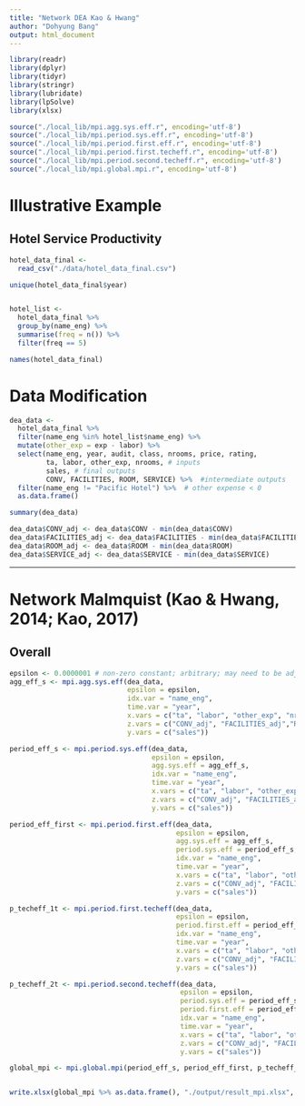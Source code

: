 ---
title: "Network DEA Kao & Hwang"
author: "Dohyung Bang"
output: html_document
---

```{r, include = FALSE}
library(readr)
library(dplyr)                
library(tidyr)
library(stringr)
library(lubridate)
library(lpSolve)
library(xlsx)

source("./local_lib/mpi.agg.sys.eff.r", encoding='utf-8')
source("./local_lib/mpi.period.sys.eff.r", encoding='utf-8')
source("./local_lib/mpi.period.first.eff.r", encoding='utf-8')
source("./local_lib/mpi.period.first.techeff.r", encoding='utf-8')
source("./local_lib/mpi.period.second.techeff.r", encoding='utf-8')
source("./local_lib/mpi.global.mpi.r", encoding='utf-8')
```


# Illustrative Example 
## Hotel Service Productivity

```{r}
hotel_data_final <- 
  read_csv("./data/hotel_data_final.csv")

unique(hotel_data_final$year)


hotel_list <- 
  hotel_data_final %>% 
  group_by(name_eng) %>% 
  summarise(freq = n()) %>% 
  filter(freq == 5)

names(hotel_data_final)
```

# Data Modification

```{r}
dea_data <- 
  hotel_data_final %>%
  filter(name_eng %in% hotel_list$name_eng) %>% 
  mutate(other_exp = exp - labor) %>% 
  select(name_eng, year, audit, class, nrooms, price, rating, 
         ta, labor, other_exp, nrooms, # inputs
         sales, # final outputs
         CONV, FACILITIES, ROOM, SERVICE) %>%  #intermediate outputs
  filter(name_eng != "Pacific Hotel") %>%  # other expense < 0 
  as.data.frame()

summary(dea_data)

dea_data$CONV_adj <- dea_data$CONV - min(dea_data$CONV)
dea_data$FACILITIES_adj <- dea_data$FACILITIES - min(dea_data$FACILITIES)
dea_data$ROOM_adj <- dea_data$ROOM - min(dea_data$ROOM)
dea_data$SERVICE_adj <- dea_data$SERVICE - min(dea_data$SERVICE)
```

---

# Network Malmquist (Kao & Hwang, 2014; Kao, 2017)
## Overall
```{r}
epsilon <- 0.0000001 # non-zero constant; arbitrary; may need to be adjusted depending on the results
agg_eff_s <- mpi.agg.sys.eff(dea_data, 
                             epsilon = epsilon,
                             idx.var = "name_eng",
                             time.var = "year",
                             x.vars = c("ta", "labor", "other_exp", "nrooms"),
                             z.vars = c("CONV_adj", "FACILITIES_adj","ROOM_adj", "SERVICE_adj"),
                             y.vars = c("sales"))

period_eff_s <- mpi.period.sys.eff(dea_data, 
                                   epsilon = epsilon,
                                   agg.sys.eff = agg_eff_s,
                                   idx.var = "name_eng",
                                   time.var = "year",
                                   x.vars = c("ta", "labor", "other_exp", "nrooms"),
                                   z.vars = c("CONV_adj", "FACILITIES_adj","ROOM_adj", "SERVICE_adj"),
                                   y.vars = c("sales"))

period_eff_first <- mpi.period.first.eff(dea_data, 
                                         epsilon = epsilon,
                                         agg.sys.eff = agg_eff_s,
                                         period.sys.eff = period_eff_s,
                                         idx.var = "name_eng",
                                         time.var = "year",
                                         x.vars = c("ta", "labor", "other_exp", "nrooms"),
                                         z.vars = c("CONV_adj", "FACILITIES_adj","ROOM_adj", "SERVICE_adj"),
                                         y.vars = c("sales"))

p_techeff_1t <- mpi.period.first.techeff(dea_data, 
                                         epsilon = epsilon,
                                         period.first.eff = period_eff_first,
                                         idx.var = "name_eng",
                                         time.var = "year",
                                         x.vars = c("ta", "labor", "other_exp", "nrooms"),
                                         z.vars = c("CONV_adj", "FACILITIES_adj","ROOM_adj", "SERVICE_adj"),
                                         y.vars = c("sales"))

p_techeff_2t <- mpi.period.second.techeff(dea_data, 
                                          epsilon = epsilon,
                                          period.sys.eff = period_eff_s,
                                          period.first.eff = period_eff_first,
                                          idx.var = "name_eng",
                                          time.var = "year",
                                          x.vars = c("ta", "labor", "other_exp", "nrooms"),
                                          z.vars = c("CONV_adj", "FACILITIES_adj","ROOM_adj", "SERVICE_adj"),
                                          y.vars = c("sales"))

global_mpi <- mpi.global.mpi(period_eff_s, period_eff_first, p_techeff_1t, p_techeff_2t)


write.xlsx(global_mpi %>% as.data.frame(), "./output/result_mpi.xlsx", sheetName = "agg_mpi")
```
